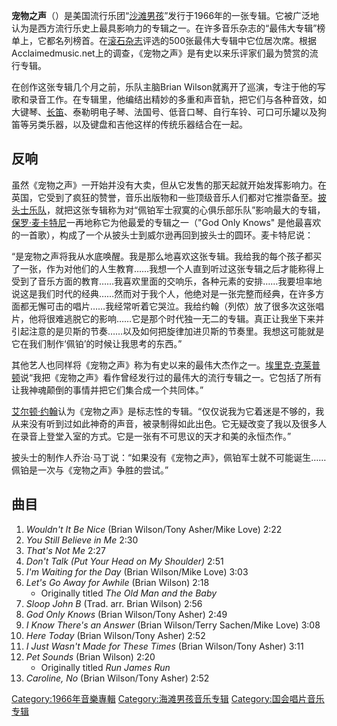 {{Infobox Album |
  Name        = Pet Sounds |
  Type        = 專輯 |
  Artist      = [[The_Beach_Boys|The Beach Boys]] |
  Cover       =  |
  Released    = 1966年5月16日 |
  Recorded    = 1965年7月12日及<br />1965年11月1日－<br />1966年4月13日 |
  Genre       = [[Baroque_pop|Baroque pop]] |
  Length      = 36:25 |
  Label       = [[Capitol|Capitol]] |
  Producer    = [[Brian_Wilson|Brian Wilson]] |
  Reviews     = 
* [[All_Music_Guide|All Music Guide]] {{Rating-5|5}} [http://www.allmusic.com/album/pet-sounds-japan-2007-r1420 link]
* [[Rolling_Stone|Rolling Stone]] {{Rating-5|5}} [http://www.rollingstone.com/reviews/album/112386/pet_sounds link]
* [[Slant_Magazine|Slant Magazine]] {{Rating-5|5}} [http://www.slantmagazine.com/music/music_review.asp?ID=435 link]
* [[Blender_(magazine)|Blender]] {{Rating-5|5}} [https://web.archive.org/web/20081206172718/http://www.blender.com/guide/reviews.aspx?id=2243 link]
* [[Warr|Warr]] {{Rating-5|5}} [http://www.warr.org/brian.html link]
|Last album  = ''[[Beach_Boys'_Party!|Beach Boys' Party!]]''<br />(1965) |
|This album  = ''Pet Sounds''<br />(1966) |
|Next album  = ''[[Best_of_The_Beach_Boys|Best of The Beach Boys]]''<br />(1966)|
}}

'''宠物之声'''（{{lang-en|'''Pet Sounds'''}}）是美国流行乐团“[[沙滩男孩|沙滩男孩]]”发行于1966年的一张专辑。它被广泛地认为是西方流行乐史上最具影响力的专辑之一。在许多音乐杂志的“最伟大专辑”榜单上，它都名列榜首。在[[滚石杂志|滚石杂志]]评选的500张最伟大专辑中它位居次席。根据Acclaimedmusic.net上的调查，《宠物之声》是有史以来乐评家们最为赞赏的流行专辑。

在创作这张专辑几个月之前，乐队主脑Brian Wilson就离开了巡演，专注于他的写歌和录音工作。在专辑里，他编结出精妙的多重和声音轨，把它们与各种音效，如大键琴、[[长笛|长笛]]、泰勒明电子琴、法国号、低音口琴、自行车铃、可口可乐罐以及狗笛等另类乐器，以及键盘和吉他这样的传统乐器结合在一起。

== 反响 ==

虽然《宠物之声》一开始并没有大卖，但从它发售的那天起就开始发挥影响力。在英国，它受到了疯狂的赞誉，音乐出版物和一些顶级音乐人们都对它推崇备至。[[披头士乐队|披头士乐队]]，就把这张专辑称为对“佩铂军士寂寞的心俱乐部乐队”影响最大的专辑，[[保罗·麦卡特尼|保罗·麦卡特尼]]一再地称它为他最爱的专辑之一（"God Only Knows" 是他最喜欢的一首歌），构成了一个从披头士到威尔逊再回到披头士的圆环。麦卡特尼说：

“是宠物之声将我从水底唤醒。我是那么地喜欢这张专辑。我给我的每个孩子都买了一张，作为对他们的人生教育……我想一个人直到听过这张专辑之后才能称得上受到了音乐方面的教育……我喜欢里面的交响乐，各种元素的安排……我要坦率地说这是我们时代的经典……然而对于我个人，他绝对是一张完整而经典，在许多方面都无懈可击的唱片……我经常听着它哭泣。我给约翰（列侬）放了很多次这张唱片，他将很难逃脱它的影响……它是那个时代独一无二的专辑。真正让我坐下来并引起注意的是贝斯的节奏……以及如何把旋律加进贝斯的节奏里。我想这可能就是它在我们制作‘佩铂’的时候让我思考的东西。”

其他艺人也同样将《宠物之声》称为有史以来的最伟大杰作之一。[[埃里克·克莱普顿|埃里克·克莱普顿]]说“我把《宠物之声》看作曾经发行过的最伟大的流行专辑之一。它包括了所有让我神魂颠倒的事情并把它们集合成一个共同体。” 

[[艾尔顿·约翰|艾尔顿·约翰]]认为《宠物之声》是标志性的专辑。“仅仅说我为它着迷是不够的，我从来没有听到过如此神奇的声音，被录制得如此出色。它无疑改变了我以及很多人在录音上登堂入室的方式。它是一张有不可思议的天才和美的永恒杰作。” 

披头士的制作人乔治·马丁说：“如果没有《宠物之声》，佩铂军士就不可能诞生……佩铂是一次与《宠物之声》争胜的尝试。”

== 曲目 ==

# ''Wouldn't It Be Nice'' (Brian Wilson/Tony Asher/Mike Love) 2:22
# ''You Still Believe in Me'' 2:30
# ''That's Not Me'' 2:27
# ''Don't Talk (Put Your Head on My Shoulder)'' 2:51
# ''I'm Waiting for the Day'' (Brian Wilson/Mike Love) 3:03
# ''Let's Go Away for Awhile'' (Brian Wilson) 2:18 
#* Originally titled ''The Old Man and the Baby''
# ''Sloop John B'' (Trad. arr. Brian Wilson) 2:56
# '' God Only Knows'' (Brian Wilson/Tony Asher) 2:49
# ''I Know There's an Answer'' (Brian Wilson/Terry Sachen/Mike Love) 3:08
# ''Here Today'' (Brian Wilson/Tony Asher) 2:52
# ''I Just Wasn't Made for These Times'' (Brian Wilson/Tony Asher) 3:11
# ''Pet Sounds'' (Brian Wilson) 2:20 
#* Originally titled ''Run James Run''
# ''Caroline, No'' (Brian Wilson/Tony Asher) 2:52

[[Category:1966年音樂專輯|Category:1966年音樂專輯]]
[[Category:海滩男孩音乐专辑|Category:海滩男孩音乐专辑]]
[[Category:国会唱片音乐专辑|Category:国会唱片音乐专辑]]